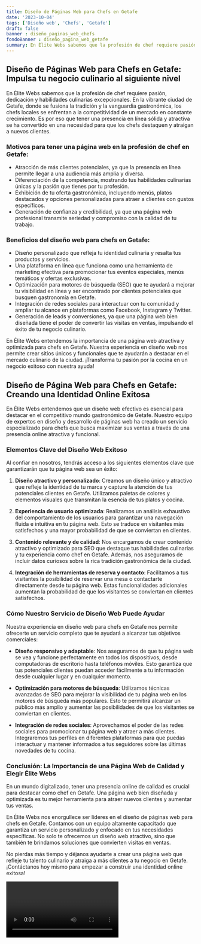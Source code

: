 ```yaml
---
title: Diseño de Páginas Web para Chefs en Getafe
date: '2023-10-04'
tags: ['Diseño web', 'Chefs', 'Getafe']
draft: false
banner : diseño_paginas_web_chefs
fondoBanner : diseño_pagina_web_getafe
summary: En Élite Webs sabemos que la profesión de chef requiere pasión, dedicación y habilidades culinarias excepcionales. En la vibrante ciudad de Getafe, donde se fusiona la tradición y la vanguardia gastronómica, los chefs locales se enfrentan a la competitividad de un mercado en constante crecimiento. Es por eso que tener una presencia en línea sólida y atractiva se ha convertido en una necesidad para que los chefs destaquen y atraigan a nuevos clientes.
---
```


## Diseño de Páginas Web para Chefs en Getafe: Impulsa tu negocio culinario al siguiente nivel

En Élite Webs sabemos que la profesión de chef requiere pasión, dedicación y habilidades culinarias excepcionales. En la vibrante ciudad de Getafe, donde se fusiona la tradición y la vanguardia gastronómica, los chefs locales se enfrentan a la competitividad de un mercado en constante crecimiento. Es por eso que tener una presencia en línea sólida y atractiva se ha convertido en una necesidad para que los chefs destaquen y atraigan a nuevos clientes.

### Motivos para tener una página web en la profesión de chef en Getafe:

- Atracción de más clientes potenciales, ya que la presencia en línea permite llegar a una audiencia más amplia y diversa.
- Diferenciación de la competencia, mostrando tus habilidades culinarias únicas y la pasión que tienes por tu profesión.
- Exhibición de tu oferta gastronómica, incluyendo menús, platos destacados y opciones personalizadas para atraer a clientes con gustos específicos.
- Generación de confianza y credibilidad, ya que una página web profesional transmite seriedad y compromiso con la calidad de tu trabajo.

### Beneficios del diseño web para chefs en Getafe:

- Diseño personalizado que refleja tu identidad culinaria y resalta tus productos y servicios.
- Una plataforma en línea que funciona como una herramienta de marketing efectiva para promocionar tus eventos especiales, menús temáticos y ofertas exclusivas.
- Optimización para motores de búsqueda (SEO) que te ayudará a mejorar tu visibilidad en línea y ser encontrado por clientes potenciales que busquen gastronomía en Getafe.
- Integración de redes sociales para interactuar con tu comunidad y ampliar tu alcance en plataformas como Facebook, Instagram y Twitter.
- Generación de leads y conversiones, ya que una página web bien diseñada tiene el poder de convertir las visitas en ventas, impulsando el éxito de tu negocio culinario.

En Élite Webs entendemos la importancia de una página web atractiva y optimizada para chefs en Getafe. Nuestra experiencia en diseño web nos permite crear sitios únicos y funcionales que te ayudarán a destacar en el mercado culinario de la ciudad. ¡Transforma tu pasión por la cocina en un negocio exitoso con nuestra ayuda!

<GifSeo />

<Cta />

## Diseño de Página Web para Chefs en Getafe: Creando una Identidad Online Exitosa

En Élite Webs entendemos que un diseño web efectivo es esencial para destacar en el competitivo mundo gastronómico de Getafe. Nuestro equipo de expertos en diseño y desarrollo de páginas web ha creado un servicio especializado para chefs que busca maximizar sus ventas a través de una presencia online atractiva y funcional.

### Elementos Clave del Diseño Web Exitoso

Al confiar en nosotros, tendrás acceso a los siguientes elementos clave que garantizarán que tu página web sea un éxito:

1. **Diseño atractivo y personalizado**: Creamos un diseño único y atractivo que refleje la identidad de tu marca y capture la atención de tus potenciales clientes en Getafe. Utilizamos paletas de colores y elementos visuales que transmitan la esencia de tus platos y cocina.

2. **Experiencia de usuario optimizada**: Realizamos un análisis exhaustivo del comportamiento de los usuarios para garantizar una navegación fluida e intuitiva en tu página web. Esto se traduce en visitantes más satisfechos y una mayor probabilidad de que se conviertan en clientes.

3. **Contenido relevante y de calidad**: Nos encargamos de crear contenido atractivo y optimizado para SEO que destaque tus habilidades culinarias y tu experiencia como chef en Getafe. Además, nos aseguramos de incluir datos curiosos sobre la rica tradición gastronómica de la ciudad.

4. **Integración de herramientas de reserva y contacto**: Facilitamos a tus visitantes la posibilidad de reservar una mesa o contactarte directamente desde tu página web. Estas funcionalidades adicionales aumentan la probabilidad de que los visitantes se conviertan en clientes satisfechos.

### Cómo Nuestro Servicio de Diseño Web Puede Ayudar

Nuestra experiencia en diseño web para chefs en Getafe nos permite ofrecerte un servicio completo que te ayudará a alcanzar tus objetivos comerciales:

- **Diseño responsivo y adaptable**: Nos aseguramos de que tu página web se vea y funcione perfectamente en todos los dispositivos, desde computadoras de escritorio hasta teléfonos móviles. Esto garantiza que tus potenciales clientes puedan acceder fácilmente a tu información desde cualquier lugar y en cualquier momento.

- **Optimización para motores de búsqueda**: Utilizamos técnicas avanzadas de SEO para mejorar la visibilidad de tu página web en los motores de búsqueda más populares. Esto te permitirá alcanzar un público más amplio y aumentar las posibilidades de que los visitantes se conviertan en clientes.

- **Integración de redes sociales**: Aprovechamos el poder de las redes sociales para promocionar tu página web y atraer a más clientes. Integraremos tus perfiles en diferentes plataformas para que puedas interactuar y mantener informados a tus seguidores sobre las últimas novedades de tu cocina.

### Conclusión: La Importancia de una Página Web de Calidad y Elegir Élite Webs

En un mundo digitalizado, tener una presencia online de calidad es crucial para destacar como chef en Getafe. Una página web bien diseñada y optimizada es tu mejor herramienta para atraer nuevos clientes y aumentar tus ventas.

En Élite Webs nos enorgullece ser líderes en el diseño de páginas web para chefs en Getafe. Contamos con un equipo altamente capacitado que garantiza un servicio personalizado y enfocado en tus necesidades específicas. No solo te ofrecemos un diseño web atractivo, sino que también te brindamos soluciones que convierten visitas en ventas.

No pierdas más tiempo y déjanos ayudarte a crear una página web que refleje tu talento culinario y atraiga a más clientes a tu negocio en Getafe. ¡Contáctanos hoy mismo para empezar a construir una identidad online exitosa!

<Video />

<CtaBot job='Chefs' city='Getafe'/>

<Gmaps query='Getafe+españa+maps' />